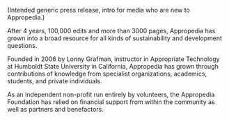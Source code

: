 {{Appropedia draft press release}}

(Intended generic press release, intro for media who are new to Appropedia.)

After 4 years, 100,000 edits and more than 3000 pages, Appropedia has grown into a broad resource for all kinds of sustainability and development questions.

Founded in 2006 by Lonny Grafman, instructor in Appropriate Technology at Humboldt State University in California, Appropedia has grown through contributions of knowledge from specialist organizations, academics, students, and private individuals. 

As an independent non-profit run entirely by volunteers, the Appropedia Foundation has relied on financial support from within the community as well as partners and benefactors. 


{{Appropedia:Publicity/About Appropedia}}